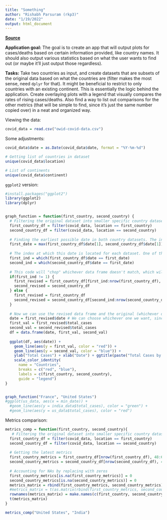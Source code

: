 ```yaml
---
title: "Something"
author: "Rishabh Parsuram (rkp3)"
date: "1/19/2022"
output: html_document
---
```


[**Source**](https://github.com/owid/covid-19-data/blob/master/public/data/README.md)

**Application goal:** The goal is to create an app that will output plots for cases/deaths based on certain information provided, like country names. It should also output various statistics based on what the user wants to find out (or maybe it'll just output those regardless). 

**Tasks:** Take two countries as input, and create datasets that are subsets of the original data based on what the countries are (filter makes the most sense, need `dplyr` for that). It might be beneficial to restrict to only countries with an existing continent. This is essentially the logic behind the application. Create overlaying plots with a legend that visually compares the rates of rising cases/deaths. Also find a way to list out comparisons for the other metrics (that will be simple to find, since it's just the same number copied over) in a neat and organized way.

Viewing the data:
```r
covid_data = read.csv("owid-covid-data.csv")
```

Some adjustments:
```r
covid_data$date = as.Date(covid_data$date, format = "%Y-%m-%d")
```


```r
# Getting list of countries in dataset
unique(covid_data$location)
```

```r
# List of continents
unique(covid_data$continent)
```

`ggplot2` version: 
```r
#install.packages("ggplot2")
library(ggplot2)
library(dplyr)


graph_function = function(first_country, second_country) {
  # Filtering the original dataset into smaller specific country datasets.
  first_country_df = filter(covid_data, location == first_country) 
  second_country_df = filter(covid_data, location == second_country)
  
  # Finding the earliest possible date in both country datasets. The index of 1 is because the data is ordered from earliest date to latest, so the first index has the earliest date.
  first_date = max(first_country_df$date[1], second_country_df$date[1]) 
  
  # The index at which this date is located for each dataset. One of these values is going to be 1, in which case, just ignore it. We want to "chop off" values from the one with more dates.
  first_ind = which(first_country_df$date == first_date)
  second_ind = which(second_country_df$date == first_date) 
  
  # This code will "chop" whichever data frame doesn't match, which will equalize the number of rows in each dataframe.
  if(first_ind != 1) {
    first_revised = first_country_df[first_ind:nrow(first_country_df), ]
    second_revised = second_country_df
  } else {
    first_revised = first_country_df
    second_revised = second_country_df[second_ind:nrow(second_country_df), ]
  }
  
  # Now we can use the revised data frame and the original (whichever one it is) to make an overlapping graph
  date = first_revised$date # We can choose whichever one we want, since remember, we went through the process of making sure each dataset starts and ends with the same date.
  first_val = first_revised$total_cases
  second_val = second_revised$total_cases
  df = data.frame(date, first_val, second_val)
  
  ggplot(df, aes(date)) +
    geom_line(aes(y = first_val, color = "red")) +
    geom_line(aes(y = second_val, color = "blue")) +
    ylab("Total Cases") + xlab("Date") + ggtitle(paste("Total Cases by Date for ", first_country, " vs ", second_country)) +
    scale_color_identity(
      name = "Countries",
      breaks = c("red", "blue"),
      labels = c(first_country, second_country),
      guide = "legend")
}


graph_function("France", "United States")
#ggplot(us_data, aes(x = min_date)) + 
  #geom_line(aes(y = india_data$total_cases), color = "green") +
  #geom_line(aes(y = us_data$total_cases), color = "red")
```

Metrics comparison:
```r
metrics_comp = function(first_country, second_country){
   # Filtering the original dataset into smaller specific country datasets.
  first_country_df = filter(covid_data, location == first_country) 
  second_country_df = filter(covid_data, location == second_country)
  
  # Getting the latest metrics
  first_country_metrics = first_country_df[nrow(first_country_df), 48:63]
  second_country_metrics = second_country_df[nrow(second_country_df), 48:63]
  
  # Accounting for NAs by replacing with zeros
  first_country_metrics[is.na(first_country_metrics)] = 0
  second_country_metrics[is.na(second_country_metrics)] = 0
  metrics_matrix = rbind(first_country_metrics, second_country_metrics)
  #metrics_matrix = t(as.matrix(rbind(first_country_metrics, second_country_metrics)))
  rownames(metrics_matrix) = make.names(c(first_country, second_country), unique = TRUE)
  t(metrics_matrix)
}

metrics_comp("United States", "India")
```

